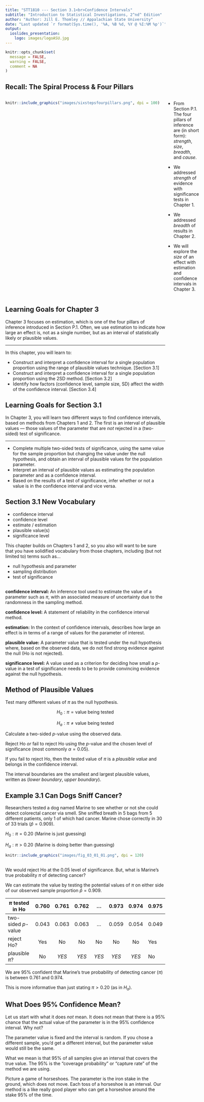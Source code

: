 ```yaml
---
title: "STT1810 --- Section 3.1<br>Confidence Intervals"
subtitle: "Introduction to Statistical Investigations, 2^nd^ Edition"
author: "Author: Jill E. Thomley // Appalachian State University"
date: "Last updated `r format(Sys.time(), '%A, %B %d, %Y @ %I:%M %p')`"
output: 
  ioslides_presentation:
    logo: images/logoASU.jpg
---
```


```r
knitr::opts_chunk$set(
  message = FALSE,
  warning = FALSE,
  comment = NA
)
```


## Recall: The Spiral Process & Four Pillars

:::::: {style="display: flex;"}

::: {}

```r
knitr::include_graphics("images/sixstepsfourpillars.png", dpi = 100)
```

:::

::: {}

&nbsp;&nbsp;&nbsp;&nbsp;&nbsp;

:::

::: {}

* From Section P.1. The four pillars of inference are (in short form): *strength*, *size*, *breadth*, and *cause*.

* We addressed *strength* of evidence with significance tests in Chapter 1.

* We addressed *breadth* of results in Chapter 2.

* We will explore the *size* of an effect with estimation and confidence intervals in Chapter 3.

:::

::::


## Learning Goals for Chapter 3

Chapter 3 focuses on estimation, which is one of the four pillars of inference introduced in Section P.1. Often, we use estimation to indicate how large an effect is, not as a single number, but as an interval of statistically likely or plausible values.

<hr>

In this chapter, you will learn to: 

* Construct and interpret a confidence interval for a single population proportion using the range of plausible values technique. [Section 3.1]
* Construct and interpret a confidence interval for a single population proportion using the 2SD method. [Section 3.2]
* Identify how factors (confidence level, sample size, SD) affect the width of the confidence interval. [Section 3.4]


## Learning Goals for Section 3.1

In Chapter 3, you will learn two different ways to find confidence intervals, based on methods from Chapters 1 and 2. The first is an interval of plausible values --- those values of the parameter that are *not* rejected in a (two-sided) test of significance. 

<hr>

* Complete multiple two-sided tests of significance, using the same value for the sample proportion but changing the value under the null hypothesis, and obtain an interval of plausible values for the population parameter.
* Interpret an interval of plausible values as estimating the population parameter and as a confidence interval.
* Based on the results of a test of significance, infer whether or not a value is in the confidence interval and vice versa.


## Section 3.1 New Vocabulary

* confidence interval
* confidence level
* estimate / estimation
* plausible value(s)
* significance level

This chapter builds on Chapters 1 and 2, so you also will want to be sure that you have solidified vocabulary from those chapters, including (but not limited to) terms such as...

* null hypothesis and parameter
* sampling distribution
* test of significance


## 

**confidence interval:** An inference tool used to estimate the value of a parameter such as $\pi$, with an associated measure of uncertainty due to the randomness in the sampling method.

**confidence level:** A statement of reliability in the confidence interval method.

**estimation:** In the context of confidence intervals, describes how large an effect is in terms of a range of values for the parameter of interest.

**plausible value:** A parameter value that is tested under the null hypothesis where, based on the observed data, we do not find strong evidence against the null (Ho is not rejected).

**significance level:** A value used as a criterion for deciding how small a *p*-value in a test of significance needs to be to provide convincing evidence against the null hypothesis.


## Method of Plausible Values

Test many different values of $\pi$ as the null hypothesis.

$$H_0: \pi = \text{value being tested}$$

$$H_a: \pi \ne \text{value being tested}$$

Calculate a two-sided *p*-value using the observed data.

Reject Ho *or* fail to reject Ho using the *p*-value and the chosen level of significance (most commonly $\alpha = 0.05$).

If you fail to reject Ho, then the tested value of $\pi$ is a *plausible value* and belongs in the confidence interval.

The interval boundaries are the smallest and largest plausible values, written as (*lower boundary*, *upper boundary*).


## Example 3.1 Can Dogs Sniff Cancer?

Researchers tested a dog named Marine to see whether or not she could detect colorectal cancer via smell. She sniffed breath in 5 bags from 5 different patients, only 1 of which had cancer. Marine chose correctly in 30 of 33 trials ($\hat{p} = 0.909$). 

$H_0: \pi = 0.20$ (Marine is just guessing)

$H_a: \pi > 0.20$ (Marine is doing better than guessing)

```r
knitr::include_graphics("images/fig_03_01_01.png", dpi = 120)
```


##

We would reject Ho at the 0.05 level of significance. But, what is Marine's true probability $\pi$ of detecting cancer?

We can estimate the value by testing the potential values of $\pi$ on either side of our observed sample proportion $\hat{p} = 0.909$.

| $\pi$ tested in Ho | 0.760 | 0.761 | 0.762 | ...   | 0.973 | 0.974 | 0.975 |
|--------------------|:-----:|:-----:|:-----:|:-----:|:-----:|:-----:|:------|
| two-sided *p*-value| 0.043 | 0.063 | 0.063 | ...   | 0.059 | 0.054 | 0.049 |
| reject Ho?         | Yes   | No    | No    | No    | No    | No    | Yes   |
| plausible $\pi$?   | No    | *YES* | *YES* | *YES* | *YES* | *YES* | No    |

We are 95% confident that Marine's true probability of detecting cancer ($\pi$) is between 0.761 and 0.974.

This is more informative than just stating $\pi > 0.20$ (as in $H_a$).


## What Does 95% Confidence Mean?

Let us start with what it does *not* mean. It does not mean that there is a 95% chance that the actual value of the parameter is in the 95% confidence interval. Why not?

The parameter value is fixed and the interval is random. If you chose a different sample, you’d get a different interval, but the parameter value would still be the same. 

What we mean is that 95% of all samples give an interval that covers the true value. The 95% is the “coverage probability” or “capture rate" of the method we are using.

Picture a game of horseshoes. The parameter is the iron stake in the ground, which does not move. Each toss of a horseshoe is an interval. Our method is a like really good player who can get a horseshoe around the stake 95% of the time.


